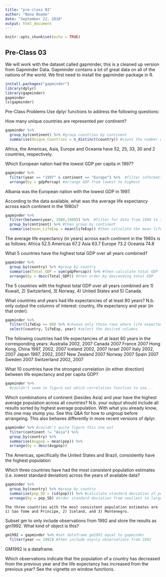 ---
title: "pre-class 03"
author: "Nana Boame"
date: "September 22, 2018"
output: html_document
---

```{r setup, include=FALSE}
knitr::opts_chunk$set(echo = TRUE)
```

## Pre-Class 03

We will work with the dataset called gapminder, this is a cleaned up version from Gapminder Data. Gapminder contains a lot of great data on all of the nations of the world. We first need to install the gapminder package in R.

```{r}
install.packages("gapminder")
library(dplyr)
library(gapminder)
gapminder
ls(gapminder)
```

Pre-Class Problems
Use dplyr functions to address the following questions:

How many unique countries are represented per continent?
```{r}
gapminder %>% 
  group_by(continent) %>% #group countries by continent
  summarise(Unique_Countries = n_distinct(country)) #count the number of countries by continent
```
  Africa, the Americas, Asia, Europe and Oceania have 52, 25, 33, 30 and 2 countries, respectively.


Which European nation had the lowest GDP per capita in 1997?
```{r}
gapminder %>%
  filter(year == "1997" & continent == "Europe") %>%  #filter information for European nations in 1997
  arrange(by = gdpPercap) #arrange GDP from lowest to highest
```
  Albania was the European nation with the lowest GDP in 1997. 
  
According to the data available, what was the average life expectancy across each continent in the 1980s?
```{r}
gapminder %>%
  filter(between(year, 1980,1989)) %>%  #filter for data from 1980 to 1989
  group_by(continent) %>% #then group by continent
  summarise(mean_LifeExp = mean(lifeExp)) #then calculate the mean life expectancy
```
 The average life expectancy (in years) across each continent in the 1980s is as follows:
   Africa    52.5
   Americas  67.2
   Asia      63.7
   Europe    73.2
   Oceania   74.8

What 5 countries have the highest total GDP over all years combined?
```{r}
gapminder %>%
  group_by(country) %>% #group by country
  summarise(Total_GDP = sum(gdpPercap)) %>% #then calculate total GDP
  arrange(by = desc(Total_GDP)) #then order by descending total GDP
```
  The 5 countries with the highest total GDP over all years combined are 1) Kuwait, 2) Switzerland, 3) Norway, 4) United States and 5) Canada. 

What countries and years had life expectancies of at least 80 years? N.b. only output the columns of interest: country, life expectancy and year (in that order).
```{r}
gapminder %>%
  filter(lifeExp >= 80) %>% #choose only those rows where life expectancy is equal to or greater than 80
  select(country, lifeExp, year) #select the desired columns
```
  The following countries had life expectancies of at least 80 years in the corresponding years:
    Australia               2002, 2007
    Canada                        2007
    France                        2007
    Hong Kong, China  1997, 2002, 2007
    Iceland                 2002, 2007
    Israel                        2007
    Italy                   2002, 2007
    Japan             1997, 2002, 2007
    New Zealand                   2007
    Norway                        2007
    Spain                         2007
    Sweden                        2007
    Switzerland             2002, 2007

What 10 countries have the strongest correlation (in either direction) between life expectancy and per capita GDP?
```{r}
gapminder %>%
  #couldn't seem to figure out which correlation function to use...
```
Which combinations of continent (besides Asia) and year have the highest average population across all countries? N.b. your output should include all results sorted by highest average population. With what you already know, this one may stump you. See this Q&A for how to ungroup before arrangeing. This also behaves differently in more recent versions of dplyr.
```{r}
gapminder %>% #couldn't quite figure this one out
  filter(continent != "Asia") %>%
  group_by(country) %>%
  summarise(Avgpop = mean(pop)) %>%
  arrange(by = desc(Avgpop))
```
  The Americas, specifically the United States and Brazil, consistently have the highest population

Which three countries have had the most consistent population estimates (i.e. lowest standard deviation) across the years of available data?
```{r}
gapminder %>%
  group_by(country) %>% #group by country
  summarise(pop_SD = (sd(pop))) %>% #calculate standard deviation of population for each country
  arrange(by = pop_SD) #order standard deviation from smallest to largest
```
    The three countries with the most consistent population estimates are 1) Sao Tome and Principe, 2) Iceland, and 3) Montenegro.

Subset gm to only include observations from 1992 and store the results as gm1992. What kind of object is this?
```{r}
gm1992 = gapminder %>% #set dataframe gm1992 equal to gapminder
  filter(year == 1992) #then include ony=ly observations from 1992
```

  GM1992 is a dataframe.

Which observations indicate that the population of a country has decreased from the previous year and the life expectancy has increased from the previous year? See the vignette on window functions.
```{r}

```

